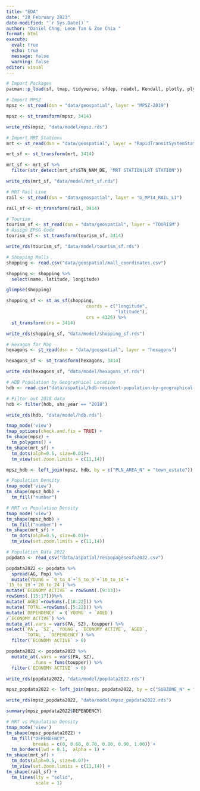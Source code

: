 ```yaml
---
title: "EDA"
date: "28 February 2023"
date-modified: "`r Sys.Date()`"
author: "Daniel Chng, Leon Tan & Zoe Chia "
format: html
execute:
  eval: true
  echo: true
  message: false
  warning: false
editor: visual
---
```


```r
# Import Packages
pacman::p_load(sf, tmap, tidyverse, sfdep, readxl, Kendall, plotly, plyr)
```

```r
# Import MPSZ
mpsz <- st_read(dsn = "data/geospatial", layer = "MPSZ-2019")
```

```r
mpsz <- st_transform(mpsz, 3414)
```

```r
write_rds(mpsz, "data/model/mpsz.rds")
```

```r
# Import MRT Stations
mrt <- st_read(dsn = "data/geospatial", layer = "RapidTransitSystemStation")

mrt_sf <- st_transform(mrt, 3414)
```

```r
mrt_sf <- mrt_sf %>%
  filter(str_detect(mrt_sf$STN_NAM_DE, "MRT STATION|LRT STATION"))
```

```r
write_rds(mrt_sf, "data/model/mrt_sf.rds")
```

```r
# MRT Rail Line
rail <- st_read(dsn = "data/geospatial", layer = "G_MP14_RAIL_LI")

rail_sf <- st_transform(rail, 3414)
```

```r
# Tourism
tourism_sf <- st_read(dsn = "data/geospatial", layer = "TOURISM")
# Assign EPSG Code
tourism_sf <- st_transform(tourism_sf, 3414)
```

```r
write_rds(tourism_sf, "data/model/tourism_sf.rds")
```

```r
# Shopping Malls
shopping <- read.csv("data/geospatial/mall_coordinates.csv")

shopping <- shopping %>%
  select(name, latitude, longitude)

glimpse(shopping)
```

```r
shopping_sf <- st_as_sf(shopping,
                              coords = c("longitude",
                                         "latitude"),
                              crs = 4326) %>%
  st_transform(crs = 3414)
```

```r
write_rds(shopping_sf, "data/model/shopping_sf.rds")
```

```r
# Hexagon for Map
hexagons <- st_read(dsn = "data/geospatial", layer = "hexagons")

hexagons_sf <- st_transform(hexagons, 3414)
```

```r
write_rds(hexagons_sf, "data/model/hexagons_sf.rds")
```

```r
# HDB Population by Geographical Location
hdb <- read.csv("data/aspatial/hdb-resident-population-by-geographical-distribution.csv")
```

```r
# Filter out 2018 data
hdb <- filter(hdb, shs_year == "2018")
```

```r
write_rds(hdb, "data/model/hdb.rds")
```

```r
tmap_mode('view')
tmap_options(check.and.fix = TRUE) +
tm_shape(mpsz) +
  tm_polygons() +
tm_shape(mrt_sf) +
  tm_dots(alph=0.5, size=0.01)+
  tm_view(set.zoom.limits = c(11,14))
```

```r
mpsz_hdb <- left_join(mpsz, hdb, by = c("PLN_AREA_N" = "town_estate"))
```

```r
# Population Density
tmap_mode('view')
tm_shape(mpsz_hdb) +
  tm_fill("number")
```

```r
# MRT vs Population Density
tmap_mode('view')
tm_shape(mpsz_hdb) +
  tm_fill("number") +
tm_shape(mrt_sf) +
  tm_dots(alph=0.5, size=0.01)+
  tm_view(set.zoom.limits = c(11,14))
```

```r
# Population Data 2022
popdata <- read_csv("data/aspatial/respopagesexfa2022.csv")
```

```r
popdata2022 <- popdata %>%
  spread(AG, Pop) %>%
  mutate(YOUNG = `0_to_4`+`5_to_9`+`10_to_14`+
`15_to_19`+`20_to_24`) %>%
mutate(`ECONOMY ACTIVE` = rowSums(.[9:13])+
rowSums(.[15:17]))%>%
mutate(`AGED`=rowSums(.[18:22])) %>%
mutate(`TOTAL`=rowSums(.[5:22])) %>%  
mutate(`DEPENDENCY` = (`YOUNG` + `AGED`)
/`ECONOMY ACTIVE`) %>%
mutate_at(.vars = vars(PA, SZ), toupper) %>%
select(`PA`, `SZ`, `YOUNG`, `ECONOMY ACTIVE`, `AGED`, 
       `TOTAL`, `DEPENDENCY`) %>%
  filter(`ECONOMY ACTIVE` > 0)
```

```r
popdata2022 <- popdata2022 %>%
  mutate_at(.vars = vars(PA, SZ), 
          .funs = funs(toupper)) %>%
  filter(`ECONOMY ACTIVE` > 0)
```

```r
write_rds(popdata2022, "data/model/popdata2022.rds")
```

```r
mpsz_popdata2022 <- left_join(mpsz, popdata2022, by = c("SUBZONE_N" = "SZ"))
```

```r
write_rds(mpsz_popdata2022, "data/model/mpsz_popdata2022.rds")
```

```r
summary(mpsz_popdata2022$DEPENDENCY)
```

```r
# MRT vs Population Density
tmap_mode('view')
tm_shape(mpsz_popdata2022) +
  tm_fill("DEPENDENCY",
          breaks = c(0, 0.60, 0.70, 0.80, 0.90, 1.00)) +
  tm_borders(lwd = 0.1,  alpha = 1) +
tm_shape(mrt_sf) +
  tm_dots(alph=0.5, size=0.07)+
  tm_view(set.zoom.limits = c(11,14)) +
tm_shape(rail_sf) +
  tm_lines(lty = "solid",
           scale = 1)
```
